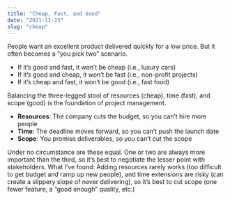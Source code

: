 ```yaml
---
title: "Cheap, Fast, and Good"
date: "2021-11-23"
slug: "cheap"
---
```


People want an excellent product delivered quickly for a low price. But it often becomes a “you pick two” scenario.

- If it’s good and fast, it won’t be cheap (i.e., luxury cars)
- If it’s good and cheap, it won’t be fast (i.e., non-profit projects)
- If it’s cheap and fast, it won’t be good (i.e., fast food)

Balancing the three-legged stool of resources (cheap), time (fast), and scope (good) is the foundation of project management.

- **Resources**: The company cuts the budget, so you can’t hire more people
- **Time**: The deadline moves forward, so you can’t push the launch date
- **Scope**: You promise deliverables, so you can’t cut the scope

Under no circumstance are these equal. One or two are always more important than the third, so it’s best to negotiate the lesser point with stakeholders. What I’ve found: Adding resources rarely works (too difficult to get budget and ramp up new people), and time extensions are risky (can create a slippery slope of never delivering), so it’s best to cut scope (one fewer feature, a “good enough” quality, etc.)